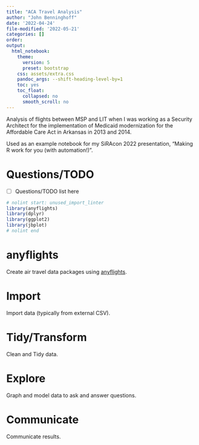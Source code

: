 ```yaml
---
title: "ACA Travel Analysis"
author: "John Benninghoff"
date: '2022-04-24'
file-modified: '2022-05-21'
categories: []
order:
output:
  html_notebook:
    theme:
      version: 5
      preset: bootstrap
    css: assets/extra.css
    pandoc_args: --shift-heading-level-by=1
    toc: yes
    toc_float:
      collapsed: no
      smooth_scroll: no
---
```


Analysis of flights between MSP and LIT when I was working as a Security Architect for the implementation of Medicaid modernization for the Affordable Care Act in Arkansas in 2013 and 2014.

Used as an example notebook for my SiRAcon 2022 presentation, "Making R work for you (with
automation!)".

# Questions/TODO

- [ ] Questions/TODO list here

```r
# nolint start: unused_import_linter
library(anyflights)
library(dplyr)
library(ggplot2)
library(jbplot)
# nolint end
```

# anyflights

Create air travel data packages using [anyflights](https://anyflights.netlify.app).

# Import

Import data (typically from external CSV).

# Tidy/Transform

Clean and Tidy data.

# Explore

Graph and model data to ask and answer questions.

# Communicate

Communicate results.
